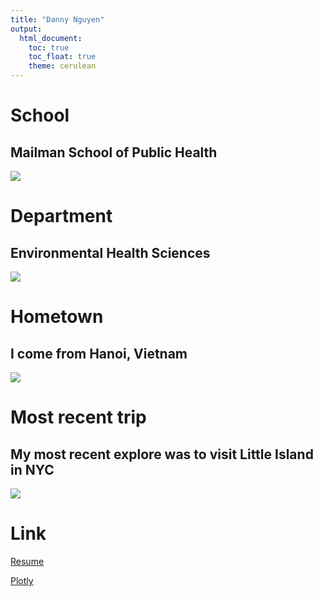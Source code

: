 ```yaml
---
title: "Danny Nguyen"
output: 
  html_document:
    toc: true
    toc_float: true
    theme: cerulean
---
```


# School
## Mailman School of Public Health

![](https://keystoneacademic-res.cloudinary.com/image/upload/element/18/181192_campus_4000x1400.jpg)

# Department
## Environmental Health Sciences

![](ehs.png)

# Hometown 
## I come from Hanoi, Vietnam

![](https://a.cdn-hotels.com/gdcs/production144/d1394/a304783d-6dc9-4bb2-9239-d124a16a154e.jpg?impolicy=fcrop&w=800&h=533&q=medium)

# Most recent trip
## My most recent explore was to visit Little Island in NYC
![](https://images.adsttc.com/media/images/60ae/5ae0/f91c/81f6/2800/00a4/large_jpg/Little_Island_2021_05_20_DSC_9450_CREDIT_Timothy_Schenck.jpg?1622039224)

# Link 
[Resume](resume.html)

[Plotly](dashboard.html)
